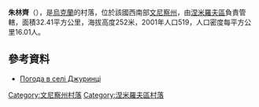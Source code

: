 {{coord|48|55|53|N|29|15|12|E|scale:30000|display=title}}

'''朱林齊'''（{{lang-uk|Джуринці}}），是[[烏克蘭|烏克蘭]]的村落，位於該國西南部[[文尼察州|文尼察州]]，由[[涅米羅夫區|涅米羅夫區]]負責管轄，面積32.41平方公里，海拔高度252米，2001年人口519，人口密度每平方公里16.01人。

==參考資料==
* [http://weather.in.ua/ua/vinnickaja/6624 Погода в селі Джуринці] {{Wayback|url=http://weather.in.ua/ua/vinnickaja/6624 |date=20200421064204 }}

[[Category:文尼察州村落|Category:文尼察州村落]]
[[Category:涅米羅夫區村落|Category:涅米羅夫區村落]]


{{Vinnytsia-geo-stub}}
